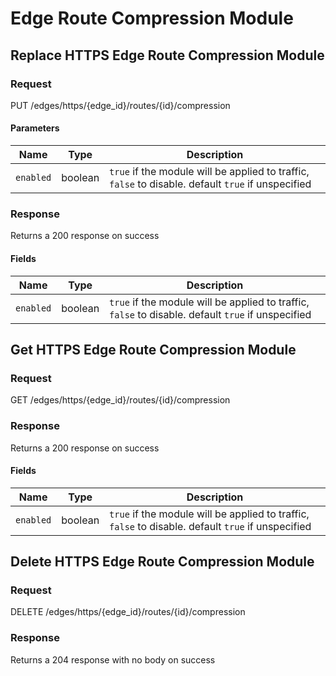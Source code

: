 
# Edge Route Compression Module

## Replace HTTPS Edge Route Compression Module

### Request

PUT /edges/https/\{edge_id\}/routes/\{id\}/compression

<EdgeRouteCompressionModuleReplaceRequest />

#### Parameters

| Name      | Type    | Description                                                                                        |
| --------- | ------- | -------------------------------------------------------------------------------------------------- |
| `enabled` | boolean | `true` if the module will be applied to traffic, `false` to disable. default `true` if unspecified |

### Response

Returns a 200 response on success

<EdgeRouteCompressionModuleReplaceResponse />

#### Fields

| Name      | Type    | Description                                                                                        |
| --------- | ------- | -------------------------------------------------------------------------------------------------- |
| `enabled` | boolean | `true` if the module will be applied to traffic, `false` to disable. default `true` if unspecified |

## Get HTTPS Edge Route Compression Module

### Request

GET /edges/https/\{edge_id\}/routes/\{id\}/compression

<EdgeRouteCompressionModuleGetRequest />

### Response

Returns a 200 response on success

<EdgeRouteCompressionModuleGetResponse />

#### Fields

| Name      | Type    | Description                                                                                        |
| --------- | ------- | -------------------------------------------------------------------------------------------------- |
| `enabled` | boolean | `true` if the module will be applied to traffic, `false` to disable. default `true` if unspecified |

## Delete HTTPS Edge Route Compression Module

### Request

DELETE /edges/https/\{edge_id\}/routes/\{id\}/compression

<EdgeRouteCompressionModuleDeleteRequest />

### Response

Returns a 204 response with no body on success
